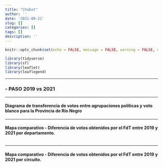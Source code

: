 ```yaml
---
title: "Chubut"
author: ''
date: '2021-09-21'
slug: []
categories: []
tags: []
description: ''
---
```


```r
knitr::opts_chunk$set(echo = FALSE, message = FALSE, warning = FALSE, error = FALSE)

library(tidyverse)
library(sf)
library(leaflet)
library(leaflegend)
```

----------

### -  PASO 2019 vs 2021

----------

#### **Diagrama de transferencia de votos entre agrupaciones políticas y voto blanco para la Provincia de Rio Negro**

```{=html }
<div class="flourish-embed flourish-sankey" data-src="visualisation/7322338"><script src="https://public.flourish.studio/resources/embed.js"></script></div>

```

---------

#### **Mapa comparativo - Diferencia de votos obtenidos por el FdT entre 2019 y 2021 por departamento**.

```r

```


---------

#### **Mapa comparativo - Diferencia de votos obtenidos por el FdT entre 2019 y 2021 por circuito**.

```r

```


